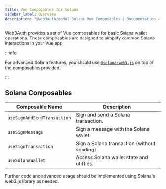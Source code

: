```yaml
---
title: Vue Composables for Solana
sidebar_label: Overview
description: "@web3auth/modal Solana Vue Composables | Documentation - Web3Auth"
---
```


Web3Auth provides a set of Vue composables for basic Solana wallet operations. These composables are
designed to simplify common Solana interactions in your Vue app.

:::info

For advanced Solana features, you should use
[`@solana/web3.js`](https://solana-labs.github.io/solana-web3.js/) on top of the composables
provided.

:::

## Solana Composables

| Composable Name             | Description                                  |
| --------------------------- | -------------------------------------------- |
| `useSignAndSendTransaction` | Sign and send a Solana transaction.          |
| `useSignMessage`            | Sign a message with the Solana wallet.       |
| `useSignTransaction`        | Sign a Solana transaction (without sending). |
| `useSolanaWallet`           | Access Solana wallet state and utilities.    |

Further code and advanced usage should be implemented using Solana's web3.js library as needed.

